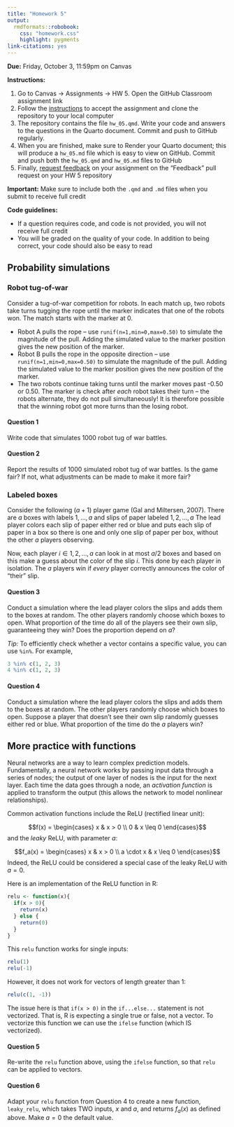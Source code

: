 ```yaml
---
title: "Homework 5"
output: 
  rmdformats::robobook:
    css: "homework.css"
    highlight: pygments
link-citations: yes
---
```


**Due:** Friday, October 3, 11:59pm on Canvas

**Instructions:** 

1. Go to Canvas -> Assignments -> HW 5. Open the GitHub Classroom assignment link
2. Follow the [instructions](https://sta279-f25.github.io/resources/github_instructions/) to accept the assignment and clone the repository to your local computer
3. The repository contains the file `hw_05.qmd`. Write your code and answers to the questions in the Quarto document. Commit and push to GitHub regularly.
4. When you are finished, make sure to Render your Quarto document; this will produce a `hw_05.md` file which is easy to view on GitHub. Commit and push both the `hw_05.qmd` and `hw_05.md` files to GitHub
5. Finally, [request feedback](https://sta279-f25.github.io/resources/github_instructions/#step-10-request-feedback) on your assignment on the "Feedback" pull request on your HW 5 repository

**Important:** Make sure to include both the `.qmd` and `.md` files when you submit to receive full credit

**Code guidelines:**

* If a question requires code, and code is not provided, you will not receive full credit
* You will be graded on the quality of your code. In addition to being correct, your code should also be easy to read


## Probability simulations

### Robot tug-of-war

Consider a tug-of-war competition for robots. In each match up, two robots take turns tugging the rope until the marker indicates that one of the robots won. The match starts with the marker at 0.

* Robot A pulls the rope – use `runif(n=1,min=0,max=0.50)` to simulate the magnitude of the pull. Adding the simulated value to the marker position gives the new position of the marker.
* Robot B pulls the rope in the opposite direction – use `runif(n=1,min=0,max=0.50)` to simulate the magnitude of the pull. Adding the simulated value to the marker position gives the new position of the marker.
* The two robots continue taking turns until the marker moves past -0.50 or 0.50. The marker is check after *each* robot takes their turn -- the robots alternate, they do not pull simultaneously! It is therefore possible that the winning robot got more turns than the losing robot. 

:::{.question}
#### Question 1

Write code that simulates 1000 robot tug of war battles.
:::

:::{.question}
#### Question 2

Report the results of 1000 simulated robot tug of war battles. Is the game fair? If not, what adjustments can be made to make it more fair?
:::

### Labeled boxes

Consider the following $(a + 1)$ player game (Gal and Miltersen, 2007). There are $a$ boxes with labels $1, ..., a$ and slips of paper labeled $1, 2, ..., a$ The lead player colors each slip of paper either red or blue and puts each slip of paper in a box so there is one and only one slip of paper per box, without the other $a$ players observing.

Now, each player $i ∈ {1, 2, ..., a}$ can look in at most $a/2$ boxes and based on this make a guess about the color of the slip $i$. This done by each player in isolation. The $a$ players win if *every* player correctly announces the color of "their" slip.

:::{.question}
#### Question 3

Conduct a simulation where the lead player colors the slips and adds them to the boxes at random. The other players randomly choose which boxes to open. What proportion of the time do all of the players see their own slip, guaranteeing they win? Does the proportion depend on $a$?

*Tip:* To efficiently check whether a vector contains a specific value, you can use `%in%`. For example,

```r
3 %in% c(1, 2, 3)
4 %in% c(1, 2, 3)
```

:::

:::{.question}
#### Question 4

Conduct a simulation where the lead player colors the slips and adds them to the boxes at random. The other players randomly choose which boxes to open. Suppose a player that doesn’t see their own slip randomly guesses either red or blue. What proportion of the time do the $a$ players win?
:::


## More practice with functions

Neural networks are a way to learn complex prediction models. Fundamentally, a neural network works by passing input data through a series of nodes; the output of one layer of nodes is the input for the next layer. Each time the data goes through a node, an *activation function* is applied to transform the output (this allows the network to model nonlinear relationships).

Common activation functions include the ReLU (rectified linear unit):

$$f(x) = \begin{cases} x & x > 0 \\ 0 & x \leq 0 \end{cases}$$
and the *leaky* ReLU, with parameter $a$:

$$f_a(x) = \begin{cases} x & x > 0 \\ a \cdot x & x \leq 0 \end{cases}$$
Indeed, the ReLU could be considered a special case of the leaky ReLU with $a = 0$. 

Here is an implementation of the ReLU function in R:

```r
relu <- function(x){
  if(x > 0){
    return(x)
  } else {
    return(0)
  }
}
```

This `relu` function works for single inputs:

```r
relu(1)
relu(-1)
```

However, it does not work for vectors of length greater than 1:

```r
relu(c(1, -1))
```

The issue here is that `if(x > 0)` in the `if...else...` statement is not vectorized. That is, R is expecting a single true or false, not a vector. To vectorize this function we can use the `ifelse` function (which IS vectorized).

:::{.question}
#### Question 5

Re-write the `relu` function above, using the `ifelse` function, so that `relu` can be applied to vectors.
:::

:::{.question}
#### Question 6

Adapt your `relu` function from Question 4 to create a new function, `leaky_relu`, which takes TWO inputs, $x$ and $a$, and returns $f_a(x)$ as defined above. Make $a = 0$ the default value.
:::




